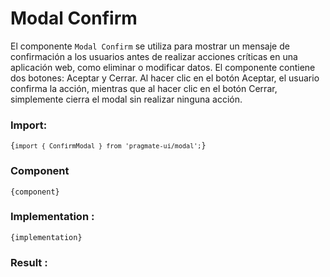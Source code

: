 
# Modal Confirm

El componente `Modal Confirm` se utiliza para mostrar un mensaje de confirmación a los usuarios antes de realizar
acciones críticas en una aplicación web, como eliminar o modificar datos. El componente contiene dos botones: Aceptar y
Cerrar. Al hacer clic en el botón Aceptar, el usuario confirma la acción, mientras que al hacer clic en el botón Cerrar,
simplemente cierra el modal sin realizar ninguna acción.

### Import:

<Code>{`import { ConfirmModal } from 'pragmate-ui/modal';`}</Code>

### Component

<Code>{component}</Code>
### Implementation :

<Code>{implementation}</Code>

### Result :

<Results />
